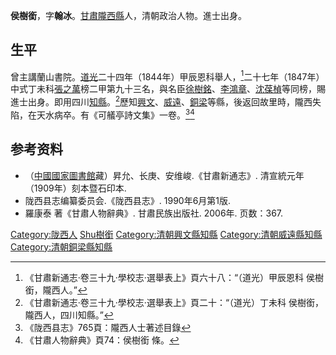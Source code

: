 '''侯樹銜'''，字'''翰冰'''。[[甘肅|甘肅]][[隴西縣|隴西縣]]人，清朝政治人物。進士出身。

== 生平 ==
曾主講蘭山書院。[[道光|道光]]二十四年（1844年）甲辰恩科舉人，<ref>《甘肅新通志·卷三十九·學校志·選舉表上》頁六十八：“（道光）甲辰恩科 侯樹銜，隴西人。”</ref>二十七年（1847年）中式丁未科[[張之萬|張之萬]]榜二甲第九十三名，與名臣[[徐樹銘|徐樹銘]]、[[李鴻章|李鴻章]]、[[沈葆楨|沈葆楨]]等同榜，賜進士出身。即用四川[[知縣|知縣]]。<ref>《甘肅新通志·卷三十九·學校志·選舉表上》頁二十：“（道光）丁未科 侯樹銜，隴西人，四川知縣。”</ref>歷知[[興文|興文]]、[[威遠|威遠]]、[[銅梁|銅梁]]等縣，後返回故里時，隴西失陷，在天水病卒。有《可艤亭詩文集》一卷。<ref>《陇西县志》765頁：隴西人士著述目錄</ref><ref>《甘肅人物辭典》頁74：侯樹銜 條。</ref>

== 参考资料 ==
{{reflist}}

*（[[中國國家圖書館|中國國家圖書館]]藏）昇允、长庚、安维峻.《甘肅新通志》. 清宣統元年（1909年）刻本暨石印本.
*陇西县志编纂委员会.《陇西县志》. 1990年6月第1版.
* 羅康泰 著《甘肅人物辭典》. 甘肅民族出版社. 2006年. 页数：367.

{{道光二十七年丁未科殿試金榜}}

{{Authority control}}

{{DEFAULTSORT:Hou侯}}
[[Category:陇西人|Category:陇西人]]
[[Category:侯姓|Shu樹銜]]
[[Category:清朝興文縣知縣|Category:清朝興文縣知縣]]
[[Category:清朝威遠縣知縣|Category:清朝威遠縣知縣]]
[[Category:清朝銅梁縣知縣|Category:清朝銅梁縣知縣]]


{{清朝人物小作品}}